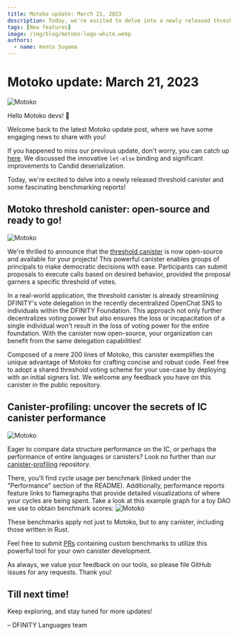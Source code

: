 ```yaml
---
title: Motoko update: March 21, 2023
description: Today, we're excited to delve into a newly released threshold canister and some fascinating benchmarking reports!
tags: [New features]
image: /img/blog/motoko-logo-white.webp
authors:
  - name: Kento Sugama
---
```


# Motoko update: March 21, 2023
![Motoko](../_assets/motoko-logo-white.webp)

Hello Motoko devs! 👋

Welcome back to the latest Motoko update post, where we have some engaging news to share with you!

If you happened to miss our previous update, don't worry, you can catch
up [here](https://forum.dfinity.org/t/new-let-binding-and-serialization-improvements-motoko-updates/18850). We discussed
the innovative `let-else` binding and significant improvements to Candid deserialization.

Today, we're excited to delve into a newly released threshold canister and some fascinating benchmarking reports!

## Motoko threshold canister: open-source and ready to go!
![Motoko](../_assets/voting.webp)

We're thrilled to announce that the [threshold canister](https://github.com/dfinity/threshold) is now open-source and
available for your projects! This powerful canister enables groups of principals to make democratic decisions with ease.
Participants can submit proposals to execute calls based on desired behavior, provided the proposal garners a specific
threshold of votes.

In a real-world application, the threshold canister is already streamlining DFINITY's vote delegation in the recently
decentralized OpenChat SNS to individuals within the DFINITY Foundation. This approach not only further decentralizes
voting power but also ensures the loss or incapacitation of a single individual won't result in the loss of voting power
for the entire foundation. With the canister now open-source, your organization can benefit from the same delegation
capabilities!

Composed of a mere 200 lines of Motoko, this canister exemplifies the unique advantage of Motoko for crafting concise
and robust code. Feel free to adopt a shared threshold voting scheme for your use-case by deploying with an initial
signers list. We welcome any feedback you have on this canister in the public repository.

## Canister-profiling: uncover the secrets of IC canister performance
![Motoko](../_assets/race-track.webp)

Eager to compare data structure performance on the IC, or perhaps the performance of entire languages or canisters? Look
no further than our [canister-profiling](https://github.com/dfinity/canister-profiling) repository.

There, you'll find cycle usage per benchmark (linked under the "Performance" section of the README). Additionally,
performance reports feature links to flamegraphs that provide detailed visualizations of where your cycles are being
spent. Take a look at this example graph for a toy DAO we use to obtain benchmark scores:
![Motoko](../_assets/canister-profiling.webp)

These benchmarks apply not just to Motoko, but to any canister, including those written in Rust.

Feel free to submit [PRs](https://github.com/dfinity/canister-profiling/pulls) containing custom benchmarks to utilize
this powerful tool for your own canister development.

As always, we value your feedback on our tools, so please file GitHub issues for any requests. Thank you!

## Till next time!

Keep exploring, and stay tuned for more updates!

– DFINITY Languages team
